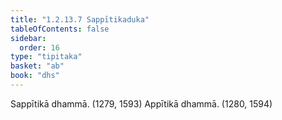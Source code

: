 ```yaml
---
title: "1.2.13.7 Sappītikaduka"
tableOfContents: false
sidebar:
  order: 16
type: "tipitaka"
basket: "ab"
book: "dhs"
---
```



<DynamicBreadcrumb />

<Division number="111" book="dhs" bookNo="29" page="14">

<Paragraph number="257" book="dhs">
Sappītikā dhammā. (<Emphasis>1279, 1593</Emphasis>)
</Paragraph>

<Paragraph number="258" book="dhs">
Appītikā dhammā. (<Emphasis>1280, 1594</Emphasis>)
</Paragraph>
</Division>